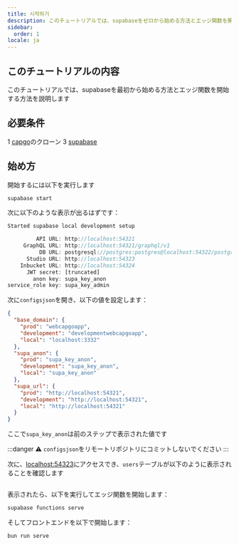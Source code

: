 ```yaml
---
title: 시작하기
description: このチュートリアルでは、supabaseをゼロから始める方法とエッジ関数を開始する方法を説明します
sidebar:
  order: 1
locale: ja
---
```


## このチュートリアルの内容

このチュートリアルでは、supabaseを最初から始める方法とエッジ関数を開始する方法を説明します

## 必要条件
1 [capgo](https://githubcom/Cap-go/capgo)のクローン
3 [supabase](https://supabasecom/)

## 始め方

開始するには以下を実行します
```bash
supabase start
```

次に以下のような表示が出るはずです：
```js
Started supabase local development setup

         API URL: http://localhost:54321
     GraphQL URL: http://localhost:54321/graphql/v1
          DB URL: postgresql://postgres:postgres@localhost:54322/postgres
      Studio URL: http://localhost:54323
    Inbucket URL: http://localhost:54324
      JWT secret: [truncated]
        anon key: supa_key_anon
service_role key: supa_key_admin
```

次に`configsjson`を開き、以下の値を設定します：
```json
{
  "base_domain": {
    "prod": "webcapgoapp",
    "development": "developmentwebcapgoapp",
    "local": "localhost:3332"
  },
  "supa_anon": {
    "prod": "supa_key_anon",
    "development": "supa_key_anon",
    "local": "supa_key_anon"
  },
  "supa_url": {
    "prod": "http://localhost:54321",
    "development": "http://localhost:54321",
    "local": "http://localhost:54321"
  }
}
```

ここで`supa_key_anon`は前のステップで表示された値です

:::danger
⚠️ `configsjson`をリモートリポジトリにコミットしないでください
:::

次に、[localhost:54323](http://localhost:54323/projects)にアクセスでき、`users`テーブルが以下のように表示されることを確認します

<figure><img src="/supabasewebp" alt="" /><figcaption></figcaption></figure>

表示されたら、以下を実行してエッジ関数を開始します：

```bash
supabase functions serve
```

そしてフロントエンドを以下で開始します：
```bash
bun run serve
```